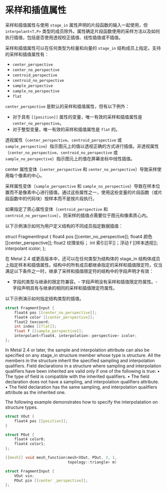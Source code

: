# 采样和插值属性

<ToBePolishedAfterTranslation />

<OrigninalPDF title="5.4 Sampling and Interpolation Attributes" />

采样和插值属性与使用 `stage_in` 属性声明的片段函数的输入一起使用，但 `interpolant<T,P>` 类型的成员除外。属性确定片段函数使用的采样方法以及如何执行插值，包括是否使用透视校正插值、线性插值或不插值。

采样和插值属性可以在任何类型为标量和向量的 `stage_in` 结构成员上指定。支持的采样和插值属性有：

- `center_perspective`
- `center_no_perspective`
- `centroid_perspective`
- `centroid_no_perspective`
- `sample_perspective`
- `sample_no_perspective`
- `flat`

`center_perspective` 是默认的采样和插值属性，但有以下例外：

- 对于具有 `[[position]]` 属性的变量，唯一有效的采样和插值属性是 `center_no_perspective`。
- 对于整型变量，唯一有效的采样和插值属性是 `flat` 的。

透视属性（`center_perspective`、`centroid_perspective` 或 `sample_perspective`）指示图元上的值以透视正确的方式进行插值。非透视属性（`center_no_perspective`、`centroid_no_perspective` 或 `sample_no_perspective`）指示图元上的值在屏幕坐标中线性插值。

center 属性变体（`center_perspective` 和 `center_no_perspective`）导致采样使用每个像素的中心。

采样属性变体（`sample_perspective` 和 `sample_no_perspective`）导致在样本位置而不是像素中心进行插值。通过这些属性之一，使用这些变量的片段函数（或片段函数中的代码块）按样本而不是按片段执行。

如果指定了质心属性变体（`centroid_perspective` 和 `centroid_no_perspective`），则采样的插值点需要位于图元和像素质心内。

以下示例演示如何为用户定义结构的不同成员指定数据插值：

struct FragmentInput { float4 pos [[center_no_perspective]]; float4 颜色 [[center_perspective]]; float2 纹理坐标； int 索引[[平]]；浮动 f [[样本透视]]; interpolant icolor; };

在 Metal 2.4 或更高版本中，还可以在任何类型为结构体的 stage_in 结构体成员上指定样本和插值属性。结构中的所有成员都继承指定的采样和插值限定符。仅当满足以下条件之一时，继承了采样和插值限定符的结构中的字段声明才有效：

- 字段的类型与继承的限定符兼容。- 字段声明没有采样和插值限定符属性。- 字段声明具有与继承的相同的采样和插值限定符属性。

以下示例演示如何指定结构类型的插值。

```cpp
struct FragmentInput {
    float4 pos [[center_no_perspective]];
    float4 color [[center_perspective]];
    float2 texcoord;
    int index [[flat]];
    float f [[sample_perspective]];
    interpolant<float4, interpolation::perspective> icolor;
};
```

In Metal 2.4 or later, the sample and interpolation attribute can also be specified on any
stage_in structure member whose type is structure. All the members in the structure inherit the specified sampling and interpolation qualifiers. Field declarations in a structure where
sampling and interpolation qualifiers have been inherited are valid only if one of the following is true:
• The type of field is compatible with the inherited qualifiers.
• The field declaration does not have a sampling, and interpolation qualifiers attribute. • The field declaration has the same sampling, and interpolation qualifiers attribute as the
inherited one.

The following example demonstrates how to specify the interpolatation on structure types.

```cpp
struct VOut {
    float4 pos [[position]];
}

struct POut {
    float4 color0;
    float4 color1;
};

[[mesh]] void mesh_function(mesh<VOut, POut, 3, 1,
                            topology::triangle> m)

struct FragmentInput {
    VOut vin;
    POut pin [[center _perspective]];
};
```
